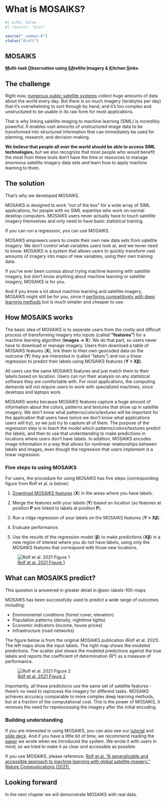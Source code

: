 # What is MOSAIKS?

```r
#| echo: false
#| results: "asis"

source("_common.R")
status("draft")
```

::: {.callout-tip}
# MOSAIKS

**<ins>M</ins>ulti-task <ins>O</ins>bservation using <ins>SA</ins>tellite <ins>I</ins>magery & <ins>K</ins>itchen <ins>S</ins>inks**
:::

## The challenge

Right now, [numerous public satellite systems](https://www.ucsusa.org/resources/satellite-database#.VF_jIlPF8Wg) collect huge amounts of data about the world every day. But there is so much imagery (terabytes per day) that it’s overwhelming to sort through by hand; and it’s too complex and unstructured to be usable in its raw form for most applications.

That is why linking satellite imaging to machine learning (SIML) is incredibly powerful. It enables vast amounts of unstructured image data to be transformed into structured information that can immediately be used for planning, research, and decision-making.  

**We believe that people all over the world should be able to access SIML technologies**, but we also recognize that most people who would benefit the most from these tools don’t have the time or resources to manage enormous satellite imagery data sets and learn how to apply machine learning to them.

## The solution 

That’s why we developed MOSAIKS.

MOSAIKS is designed to work “out of the box” for a wide array of SIML applications, for people with no SIML expertise who work on normal desktop computers. MOSAIKS users never actually have to touch satellite imagery themselves and only need to have basic statistical training. 

::: {.callout-tip}
If you can run a regression, you can use MOSAIKS.
:::

MOSAIKS empowers users to create their own new data sets from satellite imagery. We don’t control what variables users look at, and we never need to know. MOSAIKS is a system that allows users to quickly transform vast amounts of imagery into maps of new variables, using their own training data.

If you’ve ever been curious about trying machine learning with satellite imagery, but don’t know anything about machine learning or satellite imagery, MOSAIKS is for you.

And if you know a lot about machine learning and satellite imagery, MOSAIKS might still be for you, since it [performs competitively with deep learning methods](https://www.nature.com/articles/s41467-021-24638-z/figures/3) but is much simpler and cheaper to use.

## How MOSAIKS works
The basic idea of MOSAIKS is to seperate users from the costly and difficult process of transforming imagery into inputs (called **“features”**) for a machine learning algorithm (**images → X**). We do that part, so users never have to download or manage imagery. Users then download a table of MOSAIKS features (**X**), link them to their own geocoded data on the outcome (**Y**) they are interested in (called “labels”) and run a linear regression to predict their labels using MOSAIKS features (**Y = Xβ**).  

All users use the same MOSAIKS features and just match them to their labels based on location. Users can run their analysis on any statistical software they are comfortable with. For most applications, the computing demands will not require users to work with specialized machines, since desktops and laptops work.

MOSAIKS works because MOSAIKS features capture a huge amount of information about the colors, patterns and textures that show up in satellite imagery. We don’t know what patterns/colors/textures will be important for the application that users have (since we don’t know what applications users will try), so we just try to capture all of them. The purpose of the regression step is to teach the model which patterns/colors/textures predict the labels, and then to use that understanding to make predictions in locations where users don’t have labels. In addition, MOSAIKS encodes image information in a way that allows for nonlinear relationships between labels and images, even though the regression that users implement is a linear regression.

### Five steps to using MOSAIKS

For users, the procedure for using MOSAIKS has five steps (corresponding figure from Rolf et al. is below):

1. [Download MOSAIKS features](https://api.mosaiks.org/) (**X**) in the areas where you have labels.

1. Merge the features with your labels (**Y**) based on location (so features at position **P** are linked to labels at position **P**).

1. Run a ridge regression of your labels on the MOSAIKS features (**Y = Xβ**).

1. Evaluate performance.

1. Use the results of the regression model (**β**) to make predictions (**Xβ**) in a new region of interest where you do not have labels, using only the MOSAIKS features that correspond with those new locations.

![[Rolf et al. 2021 Figure 1](https://www.nature.com/articles/s41467-021-24638-z/figures/1)](images/rolf_et_al_2021-Fig_1.jpg)

## What can MOSAIKS predict?

:::{.callout-note}
This question is answered in greater detail in @sec-labels-100-maps
:::

MOSAIKS has been successfully used to predict a wide range of outcomes including:

- Environmental conditions (forest cover, elevation)
- Population patterns (density, nighttime lights)
- Economic indicators (income, house prices)
- Infrastructure (road networks)

The figure below is from the original MOSAIKS publication (Rolf et al. 2021). The left maps show the input labels. The right map shows the modeled predictions. The scatter plot shows the modeled predictions against the true labels and reports the coefficient of determination (R²) as a measure of performance. 

![[Rolf et al. 2021 Figure 2](https://www.nature.com/articles/s41467-021-24638-z/figures/2)](images/rolf_et_al_2021-Fig_2.png)

Importantly, all these predictions use the same set of satellite features - there's no need to reprocess the imagery for different tasks. MOSAIKS achieves accuracy comparable to more complex deep learning methods, but at a fraction of the computational cost. This is the power of MOSAIKS, it removes the need for repreocessing the imagery after the initial encoding.

### Building understanding

If you are interested in using MOSAIKS, you can also see our [tutorial](https://youtu.be/ux2c-ot3Ce0?feature=shared) and [slide deck](https://www.dropbox.com/scl/fi/m46kn8jvnab5cra5e9ebz/NBER_MOSAIKS_2021.pdf?rlkey=xsi0fyg4dksugzwcgqslz4vu2&e=1&dl=0). And if you have a little bit of time, we recommend reading the [paper](https://www.nature.com/articles/s41467-021-24638-z) we wrote when we introduced the system. We wrote it with users in mind, so we tried to make it as clear and accessible as possible. 

If you use MOSAIKS, please reference: [Rolf et al. “A generalizable and accessible approach to machine learning with global satellite imagery.” Nature Communications (2021).](https://www.nature.com/articles/s41467-021-24638-z)

::: {.callout-note}
# Looking forward

In the next chapter we will demonstrate MOSAIKS with real data. 
:::

